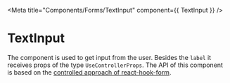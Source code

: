 
<Meta
  title="Components/Forms/TextInput"
  component={{ TextInput }} />

# TextInput
The component is used to get input from the user. Besides the `label` it receives props of the type `UseControllerProps`. The API of this component is based on the [controlled approach of react-hook-form](https://react-hook-form.com/api/usecontroller).

<Canvas withSource='open'>
  <Story name='Regular'>
    <TextInput
      label="E-Mail"
      name="message"
      control={getSampleController()}
      rules={{
        required: "Your e-mail is missing", pattern: {
          value: SIMPLE_EMAIL_PATTERN,
          message: "Something is wrong with your e-mail",
        },
      }}
      style={{width: 'calc(100% - 30px)'}}
    />
  </Story>
</Canvas>

<ArgsTable of={TextInput} />